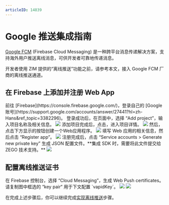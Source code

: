 ```yaml
---
articleID: 14839
---
```


# Google 推送集成指南

[Google FCM](https://firebase.google.com) (Firebase Cloud Messaging) 是一种跨平台消息传递解决方案，支持海外用户推送离线消息，可供开发者可靠地传递消息。
  
开发者使用 ZIM 提供的“离线推送”功能之前，请参考本文，接入 Google FCM 厂商的离线推送通道。  

## 在 Firebase 上添加并注册 Web App

<Steps>
<Step title="登录 Firebase">
前往 [Firebase](https://console.firebase.google.com/)，登录自己的 [Google 账号](https://support.google.com/accounts/answer/27441?hl=zh-Hans&ref_topic=3382296)。
</Step>
<Step title="添加项目">
登录成功后，在页面中，选择 “Add project”，输入项目名称及相关信息。
<Frame width="512" height="auto" caption="">
  <img src="https://storage.zego.im/sdk-doc/Pics/ZIM/Web/add_project.png" />
</Frame>
</Step>
<Step title="创建 Web 应用">
添加项目完成后，点击，进入项目详情。
 <Frame width="512" height="auto" caption="">
  <img src="https://storage.zego.im/sdk-doc/Pics/ZIM/Web/project_info.png" />
</Frame>
然后，点击下方显示的按钮创建一个Web应用程序。
<Frame width="512" height="auto" caption="">
  <img src="https://storage.zego.im/sdk-doc/Pics/ZIM/Web/create_app.png" />
</Frame>
填写 Web 应用的相关信息，然后点击 “Register app”。
<Frame width="512" height="auto" caption="">
  <img src="https://storage.zego.im/sdk-doc/Pics/ZIM/Web/add_app_info.png" />
</Frame>
</Step>
<Step title="获取 Firebase service account credential">
注册完成后，点击 “Service accounts > Generate new private key” 生成 JSON 配置文件。**集成 SDK 时，需要将此文件提交给 ZEGO 技术支持。**
<Frame width="512" height="auto" caption="">
  <img src="https://storage.zego.im/sdk-doc/Pics/ZIM/Web/download_google_json.png" />
</Frame>
</Step>
</Steps>


   
## 配置离线推送证书

<Steps>
<Step title="生成 Web Push certificates">
在 Firebase 控制台，选择 “Cloud Messaging”，生成 Web Push certificates。请复制图中框选的 “key pair“ 用于下文配置 `vapidKey`。

<Frame width="512" height="auto" caption="">
  <img src="https://storage.zego.im/sdk-doc/Pics/ZIM/Web/firebase_push_certificates.png" />
</Frame>
</Step>
<Step title="拷贝 firebaseConfig 变量信息">

<Frame width="512" height="auto" caption="">
  <img src="https://storage.zego.im/sdk-doc/Pics/ZIM/Web/firebase_config.png" />
</Frame>
</Step>
</Steps>


在完成上述步骤后，你可以继续完成[实现离线推送](./Implement%20offline%20push%20notification.mdx)步骤。
